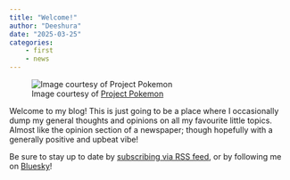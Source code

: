 ```yaml
---
title: "Welcome!"
author: "Deeshura"
date: "2025-03-25"
categories:
    - first
    - news
---
```


![Image courtesy of [Project Pokemon](https://projectpokemon.org/home/gallery/image/78807-load_wp02png)](Load_wp02.png){fig-alt="An illustration of a Cubone looking at a Pelliper perched on a mailbox."}

Welcome to my blog! This is just going to be a place where I occasionally dump my general thoughts and opinions on all my favourite little topics. Almost like the opinion section of a newspaper; though hopefully with a generally positive and upbeat vibe!

Be sure to stay up to date by [subscribing via RSS feed](../../index.xml), or by following me on [Bluesky](https://bsky.app/profile/deeshura.bsky.social)!
